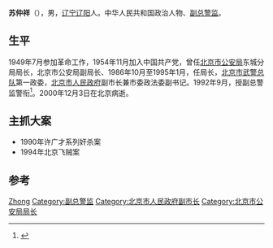 '''苏仲祥'''（{{bd|1931年||2000年|12月3日}}），男，[[辽宁|辽宁]][[辽阳县|辽阳]]人。中华人民共和国政治人物、[[副总警监|副总警监]]。

== 生平 ==
1949年7月参加革命工作，1954年11月加入中国共产党，曾任[[北京市公安局|北京市公安局]]东城分局局长，北京市公安局副局长、1986年10月至1995年1月，任局长，[[北京市武警总队|北京市武警总队]]第一政委，[[北京市人民政府|北京市人民政府]]副市长兼市委政法委副书记。1992年9月，授副总警监警衔<ref>{{cite news|title=百年北京十大惊天大案|url=http://news.163.com/08/0722/08/4HENHQ3100011247_2.html|accessdate=2013-12-11|newspaper=网易|archive-url=https://web.archive.org/web/20131214004536/http://news.163.com/08/0722/08/4HENHQ3100011247_2.html|archive-date=2013-12-14|dead-url=yes}}</ref>。2000年12月3日在北京病逝。

== 主抓大案 ==
*1990年许广才系列奸杀案
*1994年北京飞贼案

== 参考 ==
{{reflist}}

{{Authority control}}
{{DEFAULTSORT:Su}}
[[Category:苏姓|Zhong]]
[[Category:副总警监|Category:副总警监]]
[[Category:北京市人民政府副市长|Category:北京市人民政府副市长]]
[[Category:北京市公安局局长|Category:北京市公安局局长]]

{{中国政治人物小作品}}